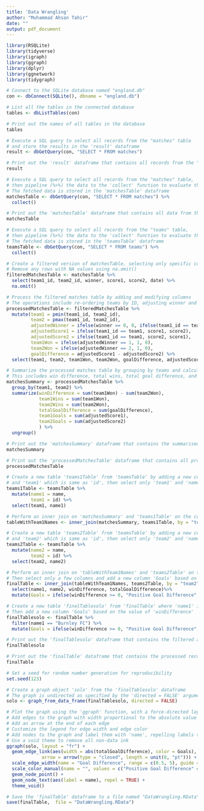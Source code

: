 ```yaml
---
title: 'Data Wrangling'
author: "Muhammad Ahsan Tahir"
date: ""
output: pdf_document
---
```


```r
library(RSQLite)
library(tidyverse)
library(igraph)
library(ggraph)
library(dplyr)
library(ggnetwork)
library(tidygraph)
```



```r
# Connect to the SQLite database named "england.db"
con <- dbConnect(SQLite(), dbname = "england.db")

# List all the tables in the connected database
tables <- dbListTables(con)

# Print out the names of all tables in the database
tables

# Execute a SQL query to select all records from the "matches" table
# and store the results in the 'result' dataframe
result <- dbGetQuery(con, "SELECT * FROM matches")

# Print out the 'result' dataframe that contains all records from the "matches" table
result

```

```r
# Execute a SQL query to select all records from the "matches" table,
# then pipeline (%>%) the data to the 'collect' function to evaluate the query and fetch the data
# The fetched data is stored in the 'matchesTable' dataframe
matchesTable <- dbGetQuery(con, "SELECT * FROM matches") %>%
  collect()

# Print out the 'matchesTable' dataframe that contains all data from the "matches" table
matchesTable

```

```r
# Execute a SQL query to select all records from the "teams" table,
# then pipeline (%>%) the data to the 'collect' function to evaluate the query and fetch the data
# The fetched data is stored in the 'teamsTable' dataframe
teamsTable <- dbGetQuery(con, "SELECT * FROM teams") %>%
  collect()

# Create a filtered version of matchesTable, selecting only specific columns
# Remove any rows with NA values using na.omit()
filteredMatchesTable <- matchesTable %>%
  select(team1_id, team2_id, winner, score1, score2, date) %>%
  na.omit()

# Process the filtered matches table by adding and modifying columns
# The operations include re-ordering teams by ID, adjusting winner and score variables, and calculating goal difference
processedMatchesTable <- filteredMatchesTable %>%
  mutate(team1 = pmin(team1_id, team2_id),
         team2 = pmax(team1_id, team2_id),
         adjustedWinner = ifelse(winner == 0, 0, ifelse(team1_id == team1, winner, 3 - winner)),
         adjustedScore1 = ifelse(team1_id == team1, score1, score2),
         adjustedScore2 = ifelse(team1_id == team1, score2, score1),
         team1Won = ifelse(adjustedWinner == 1, 1, 0),
         team2Won = ifelse(adjustedWinner == 2, 1, 0),
         goalDifference = adjustedScore1 - adjustedScore2) %>%
  select(team1, team2, team1Won, team2Won, goalDifference, adjustedScore1, adjustedScore2, date)

# Summarize the processed matches table by grouping by teams and calculating various statistics
# This includes win difference, total wins, total goal difference, and total goals for each team
matchesSummary <- processedMatchesTable %>%
  group_by(team1, team2) %>%
  summarize(winDifference = sum(team1Won) - sum(team2Won),
            team1Wins = sum(team1Won),
            team2Wins = sum(team2Won),
            totalGoalDifference = sum(goalDifference),
            team1Goals = sum(adjustedScore1),
            team2Goals = sum(adjustedScore2)
            ) %>%
  ungroup()

# Print out the 'matchesSummary' dataframe that contains the summarised statistics for each pair of teams
matchesSummary

# Print out the 'processedMatchesTable' dataframe that contains all processed records from the "matches" table
processedMatchesTable


```

```r
# Create a new table 'teams1Table' from 'teamsTable' by adding a new column 'name1' which is same as 'name',
# and 'team1' which is same as 'id', then select only 'team1' and 'name1'
teams1Table <- teamsTable %>%
  mutate(name1 = name,
         team1 = id) %>%
  select(team1, name1)

# Perform an inner join on 'matchesSummary' and 'teams1Table' on the column 'team1' and store the result in 'tableWithTeam1Names'
tableWithTeam1Names <- inner_join(matchesSummary, teams1Table, by = "team1")

# Create a new table 'teams2Table' from 'teamsTable' by adding a new column 'name2' which is same as 'name',
# and 'team2' which is same as 'id', then select only 'team2' and 'name2'
teams2Table <- teamsTable %>%
  mutate(name2 = name,
         team2 = id) %>%
  select(team2, name2)

# Perform an inner join on 'tableWithTeam1Names' and 'teams2Table' on the column 'team2' and store the result in 'finalTable'
# Then select only a few columns and add a new column 'Goals' based on the value of 'winDifference'
finalTable <- inner_join(tableWithTeam1Names, teams2Table, by = "team2") %>%
  select(name1, name2, winDifference, totalGoalDifference)%>%
  mutate(Goals = ifelse(winDifference >= 0, "Positive Goal Difference", "Negative Goal Difference"))

# Create a new table 'finalTablesolo' from 'finalTable' where 'name1' is "Burnley FC"
# Then add a new column 'Goals' based on the value of 'winDifference'
finalTablesolo <- finalTable %>% 
  filter(name1 == "Burnley FC") %>%
  mutate(Goals = ifelse(winDifference >= 0, "Positive Goal Difference", "Negative Goal Difference"))

# Print out the 'finalTablesolo' dataframe that contains the filtered and processed records for "Burnley FC"
finalTablesolo

# Print out the 'finalTable' dataframe that contains the processed records with team names and goal difference
finalTable


```


```r
# Set a seed for random number generation for reproducibility
set.seed(123)

# Create a graph object 'solo' from the 'finalTablesolo' dataframe
# The graph is undirected as specified by the 'directed = FALSE' argument
solo <- graph_from_data_frame(finalTablesolo, directed = FALSE)

# Plot the graph using the 'ggraph' function, with a force-directed layout ('fr')
# Add edges to the graph with width proportional to the absolute value of 'totalGoalDifference' and color based on 'Goals'
# Add an arrow at the end of each edge
# Customize the legend for edge width and edge color
# Add nodes to the graph and label them with 'name', repelling labels to avoid overlap
# Use a void theme to remove all non-data ink
ggraph(solo, layout = "fr") +
  geom_edge_link(aes(width = abs(totalGoalDifference), color = Goals),
             arrow = arrow(type = "closed", length = unit(8, "pt"))) +
  scale_edge_width(name = "Goal Difference", range = c(0.5, 5), guide = guide_legend(title.position = "top", title.hjust = 0.5)) +
  scale_color_manual(name = "", values = c("Positive Goal Difference" = "green", "Negative Goal Difference" = "red")) +
  geom_node_point() +
  geom_node_text(aes(label = name), repel = TRUE) +
  theme_void()

# Save the 'finalTable' dataframe to a file named "DataWrangling.RData"
save(finalTable,  file = "DataWrangling.RData")

```
